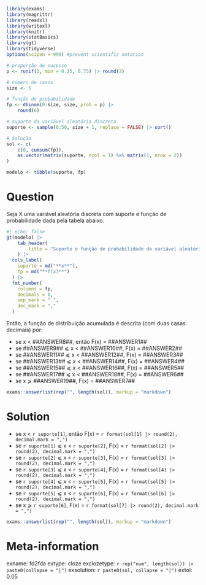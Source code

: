 ```r
library(exams)
library(magrittr)
library(readxl)
library(writexl)
library(knitr)
library(statBasics)
library(gt)
library(tidyverse)
options(scipen = 999) #prevent scientific notation

# proporção de sucesso
p <- runif(1, min = 0.25, 0.75) |> round(2)

# número de casos
size <- 5

# função de probabilidade
fp <- dbinom(0:size, size, prob = p) |>
    round(6)

# suporte da variável aleatória discreta
suporte <- sample(0:50, size + 1, replace = FALSE) |> sort()

# Solução
sol <- c(
    c(0, cumsum(fp)),
    as.vector(matrix(suporte, ncol = 1) %x% matrix(1, nrow = 2))
)

modelo <- tibble(suporte, fp)
```

Question
========

Seja X uma variável aleatória discreta com suporte e função de probabilidade dada pela tabela abaixo. 

```r
#| echo: false
gt(modelo) |>
    tab_header(
        title = "Suporte e função de probabilidade da variável aleatória discreta X."
    ) |>
  cols_label(
    suporte = md("**x**"),
    fp = md("**f(x)**")
  ) |>
  fmt_number(
    columns = fp,
    decimals = 6,
    sep_mark = ".",
    dec_mark = ","
  )
```

Então, a função de distribuição acumulada é descrita (com duas casas decimais) por:

* se x < \#\#ANSWER8\#\#, então F(x) = \#\#ANSWER1\#\#
* se \#\#ANSWER9\#\# &#10877; x < \#\#ANSWER10\#\#, F(x) = \#\#ANSWER2\#\#
* se \#\#ANSWER11\#\# &#10877; x < \#\#ANSWER12\#\#, F(x) = \#\#ANSWER3\#\#
* se \#\#ANSWER13\#\# &#10877; x < \#\#ANSWER14\#\#, F(x) = \#\#ANSWER4\#\#
* se \#\#ANSWER15\#\# &#10877; x < \#\#ANSWER16\#\#, F(x) = \#\#ANSWER5\#\#
* se \#\#ANSWER17\#\# &#10877; x < \#\#ANSWER18\#\#, F(x) = \#\#ANSWER6\#\#
* se x &#10878; \#\#ANSWER19\#\#, F(x) = \#\#ANSWER7\#\#


```r
exams::answerlist(rep("", length(sol)), markup = "markdown")
```


Solution
========
* se x < `r suporte[1]`, então F(x) = `r format(sol[1] |> round(2), decimal.mark = ",")`
* se `r suporte[1]` &#10877; x < `r suporte[2]`, F(x) = `r format(sol[2] |> round(2), decimal.mark = ",")`
* se `r suporte[2]` &#10877; x < `r suporte[3]`, F(x) = `r format(sol[3] |> round(2), decimal.mark = ",")`
* se `r suporte[3]` &#10877; x < `r suporte[4]`, F(x) = `r format(sol[4] |> round(2), decimal.mark = ",")`
* se `r suporte[4]` &#10877; x < `r suporte[5]`, F(x) = `r format(sol[5] |> round(2), decimal.mark = ",")`
* se `r suporte[5]` &#10877; x < `r suporte[6]`, F(x) = `r format(sol[6] |> round(2), decimal.mark = ",")`
* se x &#10878; `r suporte[6]`, F(x) = `r format(sol[7] |> round(2), decimal.mark = ",")`

```r
exams::answerlist(rep("", length(sol)), markup = "markdown")
```

Meta-information
================
exname: fd2fda
extype: cloze
exclozetype: `r rep("num", length(sol)) |> paste0(collapse = "|")`
exsolution: `r paste0(sol, collapse = "|")`
extol: 0.05